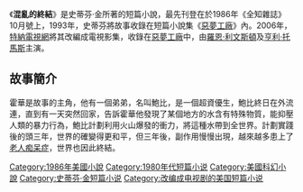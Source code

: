 {{Infobox Book 
|書名      =
混亂的終結|圖像      =
|圖像說明  =
|作者      = [[史蒂芬·金|史蒂芬·金]]
|原名      = The End of the Whole Mess|中文書名  = 
混亂的終結|出版地    = {{USA}}
|語言      = [[英語|英語]]
|題材      = [[短篇小說|短篇小說]]<br>[[科幻小說|科幻小說]]
|類型      =
|出版者    = 
|出版日期  = 1986年
}}

《'''混亂的終結'''》是史蒂芬·金所著的短篇小說，最先刊登在於1986年《全知雜誌》10月號上，1993年，史蒂芬將故事收錄在短篇小說集《[[惡夢工廠|惡夢工廠]]》內。2006年，[[特納電視網|特納電視網]]將其改編成電視影集，收錄在[[惡夢工廠_(電視影集)|惡夢工廠]]中，由[[羅恩·利文斯頓|羅恩·利文斯頓]]及[[亨利·托馬斯|亨利·托馬斯]]主演。

==故事簡介==
霍華是故事的主角，他有一個弟弟，名叫鮑比，是一個超資優生，鮑比終日在外流連，直到有一天突然回家，告訴霍華他發現了某個地方的水含有特殊物質，能抑壓人類的暴力行為，鮑比計劃利用火山爆發的衝力，將這種水帶到全世界。計劃實踐後的頭三年，世界的確變得更和平，但三年後，副作用慢慢出現，越來越多患上了[[老人痴呆症|老人痴呆症]]，世界也因此終結。
{{惡夢工廠}}

{{史蒂芬·金}}

[[Category:1986年美國小說|Category:1986年美國小說]]
[[Category:1980年代短篇小说|Category:1980年代短篇小说]]
[[Category:美國科幻小說|Category:美國科幻小說]]
[[Category:史蒂芬·金短篇小说|Category:史蒂芬·金短篇小说]]
[[Category:改编成电视剧的美国短篇小说|Category:改编成电视剧的美国短篇小说]]